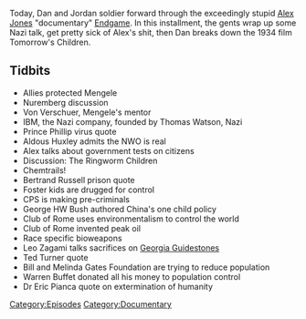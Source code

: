 {{Episode
    | title           = Endgame, Part 4
    | caption         = [https://knowledgefight.libsyn.com/knowledge-fight-endgame-part-4 Listen to this episode on Libsyn]
    | episodeNumber   = 130D
    | length          = 01:39:37
    | airDate         = February 22, 2018
    | episodeType     = [[:Category:Documentary|Documentary]]
    | appearance      = [[Josef Mengele]], [[Otmar Freiherr von Verschuer]], [[Thomas Watson]], [[Aldous Huxley]], [[George HW Bush]], [[Leo Zagami]], [[Bill Gates]], [[Melinda Gates]], [[Warren Buffett]], [[Dr Eric Pianca]]
    | previousEpisode = [[130C: Endgame, Part 3]]
    | nextEpisode     = [[130E: Endgame, Part 5]]
}}

{{Stub}}

Today, Dan and Jordan soldier forward through the exceedingly stupid [[Alex Jones]] "documentary" [[Endgame]]. In this installment, the gents wrap up some Nazi talk, get pretty sick of Alex's shit, then Dan breaks down the 1934 film Tomorrow's Children.

==Tidbits==

*Allies protected Mengele
*Nuremberg discussion
*Von Verschuer, Mengele's mentor
*IBM, the Nazi company, founded by Thomas Watson, Nazi
*Prince Phillip virus quote
*Aldous Huxley admits the NWO is real
*Alex talks about government tests on citizens
*Discussion: The Ringworm Children
*Chemtrails!
*Bertrand Russell prison quote
*Foster kids are drugged for control
*CPS is making pre-criminals
*George HW Bush authored China's one child policy
*Club of Rome uses environmentalism to control the world
*Club of Rome invented peak oil
*Race specific bioweapons
*Leo Zagami talks sacrifices on [[Georgia Guidestones]]
*Ted Turner quote
*Bill and Melinda Gates Foundation are trying to reduce population
*Warren Buffet donated all his money to population control
*Dr Eric Pianca quote on extermination of humanity

[[Category:Episodes]]
[[Category:Documentary]]
